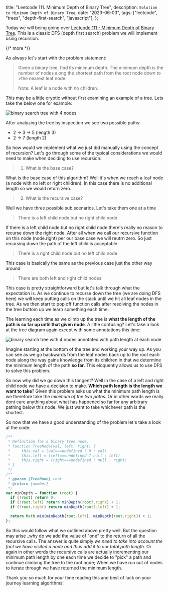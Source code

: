   title: "Leetcode 111. Minimum Depth of Binary Tree",
  description: `Solution to Minimum Depth of Binary Tree`,
  date: "2023-06-03",
  tags: ["leetcode", "trees", "depth-first-search", "javascript"],
};

Today we will being going over [Leetcode 111 - Minimum Depth of Binary Tree](https://leetcode.com/problems/minimum-depth-of-binary-tree/description/). This is a classic DFS (depth first search) problem we will implement using recursion.

{/* more */}

As always let's start with the problem statement:

> Given a binary tree, find its minimum depth.
> The minimum depth is the number of nodes along the shortest path from the root node down to >the nearest leaf node.
>
> Note: A leaf is a node with no children.

This may be a little cryptic without first examining an example of a tree. Lets take the below one for example:

<div class="flex justify-center px-4 md:px-8 lg:px-12">
  <img
    src="/blog-assets/leetcode-111-minimum-depth-of-binary-tree/tree.jpg"
    alt="binary search tree with 4 nodes"
  />
</div>

After analyzing the tree by inspection we see two possible paths:

- 2 -> 3 -> 5 (length 3)
- 2 -> 7 (length 2)

So how would we implement what we just did manually using the concept of recursion? Let's go through some of the typical considerations we would need to make when deciding to use recursion:

> 1.  What is the base case?

What is the base case of this algorithm? Well it's when we reach a leaf node (a node with no left or right children). In this case there is no additional length so we would return zero.

> 2.  What is the recursive case?

Well we have three possible sub scenarios. Let's take them one at a time

> There is a left child node but no right child node

If there is a left child node but no right child node there's really no reason to recurse down the right node. After all when we call our recursive function on this node (node.right) per our base case we will reutrn zero. So just recursing down the path of the left child is acceptable.

> There is a right child node but no left child node

This case is basically the same as the previous case just the other way around

> There are both left and right child nodes

This case is pretty straightforward but let's talk through what the expectation is. As we continue to recurse down the tree (we are doing DFS here) we will keep putting calls on the stack until we hit all leaf nodes in the tree. As we then start to pop off function calls after resolving the nodes in the tree bottom up we learn something each time.

The learning each time as we climb up the tree is **what the length of the path is so far up until that given node**. A little confusing? Let's take a look at the tree diagram again except with some annotations this time:

<div class="flex justify-center px-4 md:px-8 lg:px-12">
  <img
    src="/blog-assets/leetcode-111-minimum-depth-of-binary-tree/tree-2.jpg"
    alt="binary search tree with 4 nodes annotated with path length at each node"
  />
</div>

Imagine starting at the bottom of the tree and working your way up. As you can see as we go backwards from the leaf nodes back up to the root each node along the way gains knowledge from its children in that we determine the minimum length of the path **so far**. This eloquently allows us to use DFS to solve this problem.

So now why did we go down this tangent? Well in the case of a left and right child node we have a decision to make. **Which path length is the length we want to take**? Given this problem asks us what the minimum path length is we therefore take the _minimum of the two paths_. Or in other words we really dont care anything about what has happened so far for any arbitrary pathing below this node. We just want to take whichever path is the shortest.

So now that we have a good understanding of the problem let's take a look at the code:

```javascript
/**
 * Definition for a binary tree node.
 * function TreeNode(val, left, right) {
 *     this.val = (val===undefined ? 0 : val)
 *     this.left = (left===undefined ? null : left)
 *     this.right = (right===undefined ? null : right)
 * }
 */
/**
 * @param {TreeNode} root
 * @return {number}
 */
var minDepth = function (root) {
  if (!root) return 0;
  if (!root.left) return minDepth(root?.right) + 1;
  if (!root.right) return minDepth(root?.left) + 1;

  return Math.min(minDepth(root.left), minDepth(root.right)) + 1;
};
```

So this would follow what we outlined above pretty well. But the question may arise _why do we add the value of "one" to the return of all the recursive calls. The answer is quite simply _we need to take into account the fact we have visited a node and thus add it to our total path length_. Or again in other words the recursive calls are actually incrementing our minimum path length by one each time we decide to "pick" a path and continue climbing the tree to the root node; When we have run out of nodes to iterate through we have returned the minimum length.

Thank you so much for your time reading this and best of luck on your journey learning algorithms!
